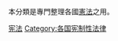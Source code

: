 {{Categories by country|nocat}}
本分類是專門整理各國[[憲法|憲法]]之用。

[[Category:宪法|]]
[[Category:各国宪制性法律|Category:各国宪制性法律]]
